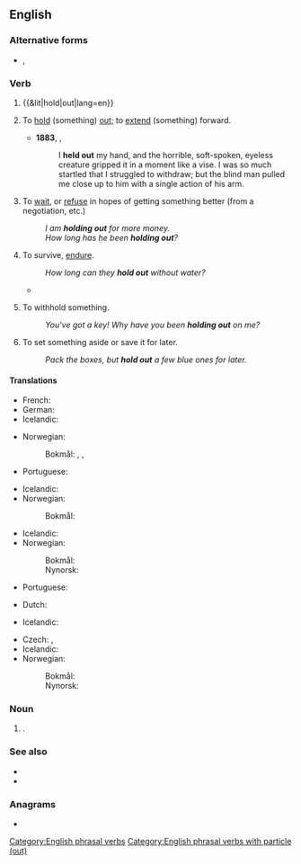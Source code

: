 {{also|holdout}}
==English==

===Alternative forms===
* {{sense|noun}} {{l|en|hold-out}}, {{l|en|holdout}}

===Verb===
{{en-verb|holds out|holding out|held out}}

# {{&lit|hold|out|lang=en}}
# {{lb|en|transitive}} To [[hold]] (something) [[out]]; to [[extend]] (something) forward.
#* '''1883''', {{w|Robert Louis Stevenson}}, ''{{w|Treasure Island}}''
#*: I '''held out''' my hand, and the horrible, soft-spoken, eyeless creature gripped it in a moment like a vise. I was so much startled that I struggled to withdraw; but the blind man pulled me close up to him with a single action of his arm.
# {{lb|en|idiomatic|often|with ''for''}} To [[wait]], or [[refuse]] in hopes of getting something better (from a negotiation, etc.)
#: ''I am '''holding out''' for more money.''
#: ''How long has he been '''holding out'''?''
# {{lb|en|idiomatic}} To survive, [[endure]].
#: ''How long can they '''hold out''' without water?''
#* {{quote-journal
|date=September 2, 2011
|author=
|title=Wales 2-1 Montenegro
|work=BBC
|url=http://news.bbc.co.uk/sport2/hi/football/14660870.stm
|page=
|passage=Stevan Jovetic gave Montenegro hope when he unleashed a pile-driver but Wales '''held out''' for a much-needed win.}}
# {{lb|en|idiomatic|usually|with ''on''}} To withhold something.
#: ''You've got a key! Why have you been '''holding out''' on me?''
# {{lb|en|transitive}} To set something aside or save it for later.
#: ''Pack the boxes, but '''hold out''' a few blue ones for later.''

====Translations====
{{trans-top|to hold}}
* French: {{t+|fr|tendre}}
* German: {{t+|de|hinhalten}}
* Icelandic: {{t+|is|halda}} {{t+|is|út}} {{t|is|hendinni}}
{{trans-mid}}
* Norwegian:
*: Bokmål: {{t|nb|holde frem}}, {{t|nb|holde fram}}, {{t|nb|holde ut}}
* Portuguese: {{t+|pt|reter}}
{{trans-bottom}}

{{trans-top|to wait for something better}}
* Icelandic: {{t|is|hinkra}}
* Norwegian:
*: Bokmål: {{t+|nb|avvente}}
{{trans-mid}}
{{trans-bottom}}

{{trans-top|endure}}
* Icelandic: {{t|is|þrauka}}
* Norwegian:
*: Bokmål: {{t|nb|holde ut}}
*: Nynorsk: {{t|nn|halde ut}}
{{trans-mid}}
* Portuguese: {{t+|pt|prevalecer}}
{{trans-bottom}}

{{trans-top|withhold something}}
* Dutch: {{t+|nl|achterhouden}}
{{trans-mid}}
* Icelandic: {{t+|is|halda}} {{t+|is|einhverju}} {{t|is|leyndu}}
{{trans-bottom}}

{{trans-top|to save something for later}}
* Czech: {{t+|cs|odložit}}, {{t|cs|dát stranou}}
* Icelandic: {{t+|is|geyma}}
* Norwegian:
*: Bokmål: {{t|nb|holde av}}
*: Nynorsk: {{t|nn|halde av}}
{{trans-mid}}
{{trans-bottom}}

===Noun===
{{en-noun}}

# {{alternative spelling of|holdout|lang=en}}.

===See also===
* {{l|en|dead-ender}}
* {{l|en|diehard}}

===Anagrams===
* {{anagrams|en|outhold}}

[[Category:English phrasal verbs]]
[[Category:English phrasal verbs with particle (out)]]